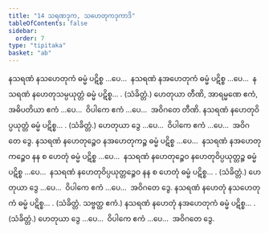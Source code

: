 ```yaml
---
title: "14 သရဏဒုက, သဟေတုကဒုကာဒိ"
tableOfContents: false
sidebar:
  order: 7
type: "tipitaka"
basket: "ab"
---
```



<DynamicBreadcrumb />

<Division number="44">

<Paragraph number="144">
နသရဏံ နသဟေတုကံ ဓမ္မံ ပဋိစ္စ …ပေ…  နသရဏံ နအဟေတုကံ ဓမ္မံ ပဋိစ္စ …ပေ…  နသရဏံ နဟေတုသမ္ပယုတ္တံ ဓမ္မံ ပဋိစ္စ… . (သံခိတ္တံ.) ဟေတုယာ တီဏိ, အာရမ္မဏေ ဧကံ, အဓိပတိယာ ဧကံ …ပေ…  ဝိပါကေ ဧကံ …ပေ…  အဝိဂတေ တီဏိ.
</Paragraph>

<Paragraph number="145">
နသရဏံ နဟေတုဝိပ္ပယုတ္တံ ဓမ္မံ ပဋိစ္စ… . (သံခိတ္တံ.) ဟေတုယာ ဒွေ …ပေ…  ဝိပါကေ ဧကံ …ပေ…  အဝိဂတေ ဒွေ.
</Paragraph>

</Division>
<Division number="45">

<Paragraph number="146">
နသရဏံ နဟေတုဉ္စေဝ နအဟေတုကဉ္စ ဓမ္မံ ပဋိစ္စ …ပေ…  နသရဏံ နအဟေတုကဉ္စေဝ နန စ ဟေတုံ ဓမ္မံ ပဋိစ္စ …ပေ…  နသရဏံ နဟေတုဉ္စေဝ နဟေတုဝိပ္ပယုတ္တဉ္စ ဓမ္မံ ပဋိစ္စ …ပေ…  နသရဏံ နဟေတုဝိပ္ပယုတ္တဉ္စေဝ နန စ ဟေတုံ ဓမ္မံ ပဋိစ္စ… . (သံခိတ္တံ.) ဟေတုယာ ဒွေ …ပေ…  ဝိပါကေ ဧကံ …ပေ…  အဝိဂတေ ဒွေ.
</Paragraph>

<Paragraph number="147">
နသရဏံ နဟေတုံ နသဟေတုကံ ဓမ္မံ ပဋိစ္စ… . (သံခိတ္တံ. သဗ္ဗတ္ထ ဧကံ.)
</Paragraph>

<Paragraph number="148">
နသရဏံ နဟေတုံ နအဟေတုကံ ဓမ္မံ ပဋိစ္စ… . (သံခိတ္တံ.) ဟေတုယာ ဒွေ …ပေ…  ဝိပါကေ ဧကံ …ပေ…  အဝိဂတေ ဒွေ.
</Paragraph>
</Division>